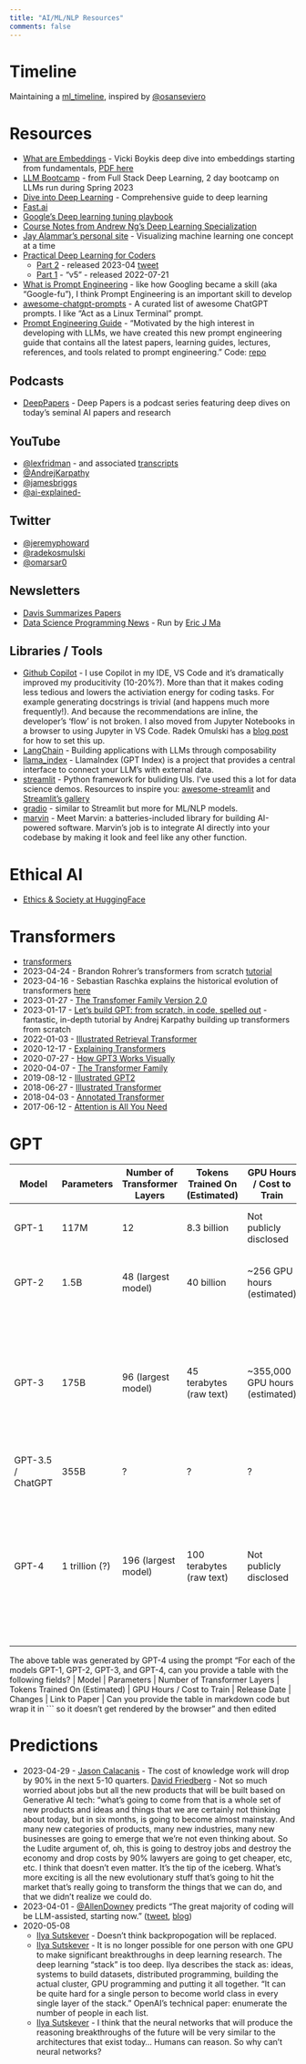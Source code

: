 ```yaml
---
title: "AI/ML/NLP Resources"
comments: false
---
```


# Timeline
Maintaining a [ml_timeline](https://github.com/lawwu/ml_timeline), inspired by [@osanseviero](https://github.com/osanseviero/ml_timeline)

# Resources

- [What are Embeddings](https://github.com/veekaybee/what_are_embeddings) - Vicki Boykis deep dive into embeddings starting from fundamentals, [PDF here](https://raw.githubusercontent.com/veekaybee/what_are_embeddings/main/embeddings.pdf)
- [LLM Bootcamp](https://fullstackdeeplearning.com/llm-bootcamp/spring-2023/) - from Full Stack Deep Learning, 2 day bootcamp on LLMs run during Spring 2023
- [Dive into Deep Learning](https://d2l.ai/chapter_introduction/index.html) - Comprehensive guide to deep learning
- [Fast.ai](https://www.fast.ai/)
- [Google's Deep learning tuning playbook](https://github.com/google-research/tuning_playbook)
- [Course Notes from Andrew Ng's Deep Learning Specialization](https://github.com/lijqhs/deeplearning-notes)
- [Jay Alammar's personal site](https://jalammar.github.io/) - Visualizing machine learning one concept at a time
- [Practical Deep Learning for Coders](https://course.fast.ai/)
  - [Part 2](https://course.fast.ai/Lessons/part2.html) - released 2023-04 [tweet](https://twitter.com/jeremyphoward/status/1643410603363692544)
  - [Part 1](https://course.fast.ai/Lessons/lesson1.html) - "v5" - released 2022-07-21
- [What is Prompt Engineering](https://prmpts.ai/blog/what-is-prompt-engineering) - like how Googling became a skill (aka "Google-fu"), I think Prompt Engineering is an important skill to develop
- [awesome-chatgpt-prompts](https://github.com/f/awesome-chatgpt-prompts) - A curated list of awesome ChatGPT prompts. I like "Act as a Linux Terminal" prompt.
- [Prompt Engineering Guide](https://www.promptingguide.ai/) - "Motivated by the high interest in developing with LLMs, we have created this new prompt engineering guide that contains all the latest papers, learning guides, lectures, references, and tools related to prompt engineering." Code: [repo](https://github.com/dair-ai/Prompt-Engineering-Guide)

## Podcasts

- [DeepPapers](https://www.deeppapers.dev/) - Deep Papers is a podcast series featuring deep dives on today’s seminal AI papers and research

## YouTube

- [@lexfridman](https://www.youtube.com/@lexfridman) - and associated [transcripts](https://karpathy.ai/lexicap/)
- [@AndrejKarpathy](https://www.youtube.com/c/AndrejKarpathy)
- [@jamesbriggs](https://www.youtube.com/@jamesbriggs)
- [@ai-explained-](https://www.youtube.com/@ai-explained-)

## Twitter

- [@jeremyphoward](https://twitter.com/jeremyphoward)
- [@radekosmulski](https://twitter.com/radekosmulski)
- [@omarsar0](https://twitter.com/omarsar0)

## Newsletters

- [Davis Summarizes Papers](https://dblalock.substack.com/)
- [Data Science Programming News](https://dspn.substack.com/) - Run by [Eric J Ma](https://ericmjl.github.io/)

## Libraries / Tools

- [Github Copilot](https://github.com/features/copilot) - I use Copilot in my IDE, VS Code and it's dramatically improved my producitivity (10-20%?). More than that it makes coding less tedious and lowers the activiation energy for coding tasks. For example generating docstrings is trivial (and happens much more frequently!). And because the recommendations are inline, the developer's 'flow' is not broken. I also moved from Jupyter Notebooks in a browser to using Jupyter in VS Code. Radek Omulski has a [blog post](https://radekosmulski.com/an-ide-for-the-era-of-ai/) for how to set this up.
- [LangChain](https://github.com/hwchase17/langchain) - Building applications with LLMs through composability
- [llama_index](https://github.com/jerryjliu/llama_index) - LlamaIndex (GPT Index) is a project that provides a central interface to connect your LLM's with external data.
- [streamlit](https://github.com/streamlit/streamlit) - Python framework for buliding UIs. I've used this a lot for data science demos. Resources to inspire you: [awesome-streamlit](https://github.com/MarcSkovMadsen/awesome-streamlit) and [Streamlit's gallery](https://streamlit.io/gallery)
- [gradio](https://github.com/gradio-app/gradio) - similar to Streamlit but more for ML/NLP models.
- [marvin](https://github.com/PrefectHQ/marvin) - Meet Marvin: a batteries-included library for building AI-powered software. Marvin's job is to integrate AI directly into your codebase by making it look and feel like any other function.

# Ethical AI

- [Ethics & Society at HuggingFace](https://huggingface.co/spaces/society-ethics/about)

# Transformers

- [transformers](https://github.com/huggingface/transformers)
- 2023-04-24 - Brandon Rohrer's transformers from scratch [tutorial](https://e2eml.school/transformers.html)
- 2023-04-16 - Sebastian Raschka explains the historical evolution of transformers [here](https://magazine.sebastianraschka.com/p/understanding-large-language-models)
- 2023-01-27 - [The Transfomer Family Version 2.0](https://lilianweng.github.io/posts/2023-01-27-the-transformer-family-v2/)
- 2023-01-17 - [Let's build GPT: from scratch, in code, spelled out](https://www.youtube.com/watch?v=kCc8FmEb1nY) - fantastic, in-depth tutorial by Andrej Karpathy building up transformers from scratch
- 2022-01-03 - [Illustrated Retrieval Transformer](https://jalammar.github.io/illustrated-retrieval-transformer/)
- 2020-12-17 - [Explaining Transformers](https://jalammar.github.io/explaining-transformers/)
- 2020-07-27 - [How GPT3 Works Visually](https://jalammar.github.io/how-gpt3-works-visualizations-animations/)
- 2020-04-07 - [The Transformer Family](https://lilianweng.github.io/posts/2020-04-07-the-transformer-family/)
- 2019-08-12 - [Illustrated GPT2](https://jalammar.github.io/illustrated-gpt2/)
- 2018-06-27 - [Illustrated Transformer](https://jalammar.github.io/illustrated-transformer/)
- 2018-04-03 - [Annotated Transformer](https://nlp.seas.harvard.edu/2018/04/03/attention.html)
- 2017-06-12 - [Attention is All You Need](https://arxiv.org/abs/1706.03762)

# GPT

| Model   | Parameters         | Number of Transformer Layers | Tokens Trained On (Estimated) | GPU Hours / Cost to Train      | Release Date | Changes                                                                 | Link to Paper                                                           |
| ------- | ------------------ | ---------------------------- | ----------------------------- | ------------------------------ | ------------ | ----------------------------------------------------------------------- | ----------------------------------------------------------------------- |
| GPT-1   | 117M               | 12                           | 8.3 billion                   | Not publicly disclosed          | June 2018    | Initial release of the GPT architecture                                 | [paper](https://s3-us-west-2.amazonaws.com/openai-assets/research-covers/language-unsupervised/language_understanding_paper.pdf) |
| GPT-2   | 1.5B        | 48 (largest model)           | 40 billion                    | ~256 GPU hours (estimated)      | February 2019| Increased model size, dataset, and training compute                     | [paper](https://cdn.openai.com/better-language-models/language_models_are_unsupervised_multitask_learners.pdf) |
| GPT-3   | 175B        | 96 (largest model)           | 45 terabytes (raw text)       | ~355,000 GPU hours (estimated)  | June 2020    | [Alternates dense and sprase self-attention layers](https://jalammar.github.io/how-gpt3-works-visualizations-animations/). Further increase in model size, dataset, and training compute           | [papers](https://arxiv.org/abs/2005.14165) |
| GPT-3.5 / ChatGPT | 355B | ? | ? | ? | 2022-11-30 | RLHF Alignment | [post](https://openai.com/blog/chatgpt) |
| GPT-4   | 1 trillion (?)      | 196 (largest model)          | 100 terabytes (raw text)      | Not publicly disclosed          | 2023-03-14 | Context windows of 8,192 and 32,768 tokens, introduction of the System Message, multi-modal (images and text)                           | [GPT-4 Technical Report](https://arxiv.org/abs/2303.08774)
                                    |


The above table was generated by GPT-4 using the prompt "For each of the models GPT-1, GPT-2, GPT-3, and GPT-4, can you provide a table with the following fields? 
| Model | Parameters | Number of Transformer Layers | Tokens Trained On (Estimated) | GPU Hours / Cost to Train | Release Date | Changes | Link to Paper |  Can you provide the table in markdown code but wrap it in ``` so it doesn't get rendered by the browser" and then edited



# Predictions

- 2023-04-29 - [Jason Calacanis](https://steno.ai/all-in-with-chamath-jason-sacks/e126-big-tech-blow-out-powells-recession-warning-lab-grown-meat-rfk#00:31:182) - The cost of knowledge work will drop by 90% in the next 5-10 quarters. [David Friedberg](https://steno.ai/all-in-with-chamath-jason-sacks/e126-big-tech-blow-out-powells-recession-warning-lab-grown-meat-rfk#00:33:283) - Not so much worried about jobs but all the new products that will be built based on Generative AI tech: "what's going to come from that is a whole set of new products and ideas and things that we are certainly not thinking about today, but in six months, is going to become almost mainstay. And many new categories of products, many new industries, many new businesses are going to emerge that we're not even thinking about. So the Ludite argument of, oh, this is going to destroy jobs and destroy the economy and drop costs by 90% lawyers are going to get cheaper, etc, etc. I think that doesn't even matter. It's the tip of the iceberg. What's more exciting is all the new evolutionary stuff that's going to hit the market that's really going to transform the things that we can do, and that we didn't realize we could do. 
- 2023-04-01 - [@AllenDowney](https://mobile.twitter.com/AllenDowney) predicts "The great majority of coding will be LLM-assisted, starting now." ([tweet](https://mobile.twitter.com/AllenDowney/status/1642292405201190915), [blog](https://www.allendowney.com/blog/2023/04/02/llm-assisted-programming/))
- 2020-05-08
  - [Ilya Sutskever](https://www.youtube.com/watch?v=13CZPWmke6A&t=2548&ab_channel=LexFridman) - Doesn't think backpropogation will be replaced. 
  - [Ilya Sutskever](https://www.youtube.com/watch?v=13CZPWmke6A&t=2055s&ab_channel=LexFridman) - It is no longer possible for one person with one GPU to make significant breakthroughs in deep learning research. The deep learning "stack" is too deep. Ilya describes the stack as: ideas, systems to build datasets, distributed programming, building the actual cluster, GPU programming and putting it all together. "It can be quite hard for a single person to become world class in every single layer of the stack." OpenAI's technical paper: enumerate the number of people in each list.
  - [Ilya Sutskever](https://www.youtube.com/watch?v=13CZPWmke6A&t=2565&ab_channel=LexFridman) - I think that the neural networks that will produce the reasoning breakthroughs of the future will be very similar to the architectures that exist today... Humans can reason. So why can't neural networks?
